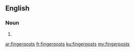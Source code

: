 ==English==

===Noun===
{{head|en|plural}}

# {{plural of|fingerpost|lang=en|nocat=1}}

[[ar:fingerposts]]
[[fr:fingerposts]]
[[ku:fingerposts]]
[[my:fingerposts]]